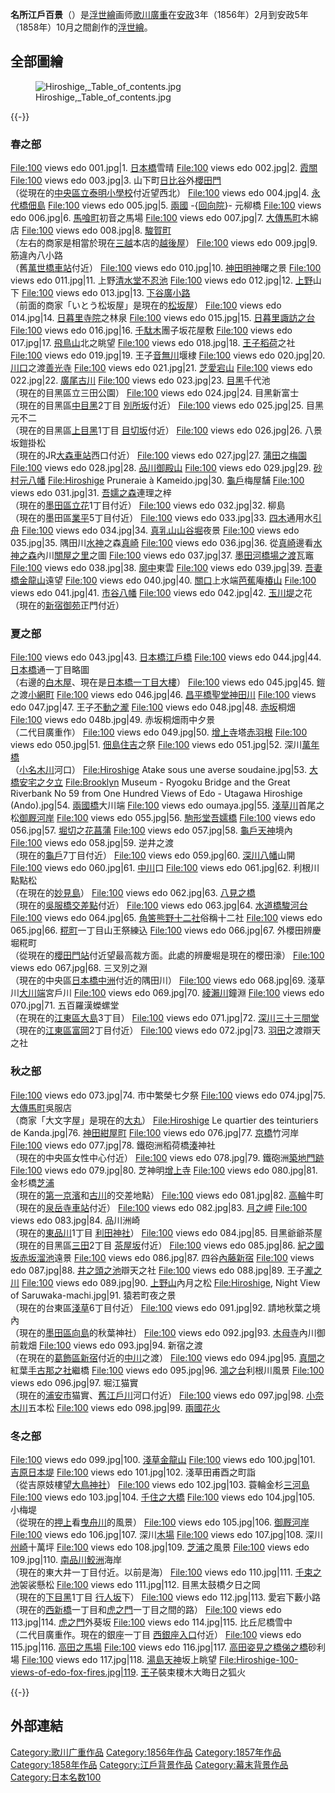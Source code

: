 '''名所江戶百景'''（{{jpn|j=名所江戸百景|hg=めいしょえどひゃっけい|rm=Meisho Edo Hyakkei}}）是[[浮世繪|浮世繪]]画师[[歌川廣重|歌川廣重]]在[[安政|安政]]3年（1856年）2月到安政5年（1858年）10月之間創作的[[浮世繪|浮世繪]]。

== 全部圖繪 ==
[[Image:Hiroshige,_Table_of_contents.jpg|thumb]]

{{-}}
=== 春之部 ===
<gallery widths="180" style="font-size:90%;">
File:100 views edo 001.jpg|1. [[日本橋_(東京都中央區)|日本橋]]雪晴
File:100 views edo 002.jpg|2. [[霞關|霞關]]
File:100 views edo 003.jpg|3. 山下町[[日比谷|日比谷]]外[[櫻田門|櫻田門]]<br />（從現在的[[中央區立泰明小學校|中央區立泰明小學校]]付近望西北）
File:100 views edo 004.jpg|4. [[永代橋|永代橋]][[佃島|佃島]]
File:100 views edo 005.jpg|5. [[兩國_(墨田區)|兩國]] -{[[回向院|回向院]]}- 元柳橋
File:100 views edo 006.jpg|6. [[日本橋馬喰町|馬喰町]]初音之馬場
File:100 views edo 007.jpg|7. [[日本橋大傳馬町|大傳馬町]]木綿店
File:100 views edo 008.jpg|8. [[日本橋室町|駿賀町]]<br />（左右的商家是相當於現在[[三越|三越]]本店的[[三井財閥|越後屋]]）
File:100 views edo 009.jpg|9. 筋違內八小路<br />（舊[[萬世橋車站|萬世橋車站]]付近）
File:100 views edo 010.jpg|10. [[神田明神|神田明神]]曙之景
File:100 views edo 011.jpg|11. 上野[[寛永寺|清水堂]][[不忍池|不忍池]]
File:100 views edo 012.jpg|12. [[上野|上野]]山下
File:100 views edo 013.jpg|13. [[下谷廣小路|下谷廣小路]]<br />（前面的商家「いとう松坂屋」是現在的[[松坂屋|松坂屋]]）
File:100 views edo 014.jpg|14. [[日暮里町|日暮里]][[青雲寺_(東京都荒川區)|寺院]]之林泉
File:100 views edo 015.jpg|15. [[日暮里町|日暮里]][[諏方神社|諏訪之台]]
File:100 views edo 016.jpg|16. [[千駄木|千駄木]]團子坂花屋敷
File:100 views edo 017.jpg|17. [[飛鳥山公園|飛鳥山]]北之眺望
File:100 views edo 018.jpg|18. [[王子稻荷神社|王子稻荷]]之社
File:100 views edo 019.jpg|19. 王子[[音無親水公園|音無川]]堰棣
File:100 views edo 020.jpg|20. [[川口市|川口]]之渡[[舟戶善光寺|善光寺]]
File:100 views edo 021.jpg|21. [[芝|芝]][[愛宕山_(港區)|愛宕山]]
File:100 views edo 022.jpg|22. [[廣尾_(澀谷區)|廣尾]][[澀谷川|古川]]
File:100 views edo 023.jpg|23. [[目黑_(東京都)|目黑]]千代池<br />（現在的目黑區立三田公園）
File:100 views edo 024.jpg|24. 目黑新富士<br />（現在的目黑區[[中目黑|中目黑]]2丁目 [[別所坂|別所坂]]付近）
File:100 views edo 025.jpg|25. 目黑元不二<br />（現在的目黑區[[上目黑|上目黑]]1丁目 [[目切坂|目切坂]]付近）
File:100 views edo 026.jpg|26. 八景坂鎧掛松<br />（現在的JR[[大森車站_(東京都)|大森車站]]西口付近）
File:100 views edo 027.jpg|27. [[蒲田|蒲田]]之[[聖跡蒲田梅屋敷公園|梅園]]
File:100 views edo 028.jpg|28. [[北品川|品川御殿山]]
File:100 views edo 029.jpg|29. [[砂町|砂村]][[富賀岡八幡宮|元八幡]]
File:Hiroshige Pruneraie à Kameido.jpg|30. [[龜戶|龜戶]]梅屋舗
File:100 views edo 031.jpg|31. [[吾嬬神社_(墨田區)|吾嬬之森]]連理之梓<br />（現在的[[立花_(墨田區)|墨田區立花]]1丁目付近）
File:100 views edo 032.jpg|32. 柳島<br />（現在的墨田區[[業平|業平]]5丁目付近）
File:100 views edo 033.jpg|33. [[四木|四木]]通用水[[曳舟_(東京都)|引舟]]
File:100 views edo 034.jpg|34. [[待乳山|真乳山]][[山谷堀|山谷堀]]夜景
File:100 views edo 035.jpg|35. 隅田川[[隅田川神社|水神]]之森[[石濱神社|真崎]]
File:100 views edo 036.jpg|36. 從[[石濱神社|真崎]]邊看[[隅田川神社|水神之森]]內川[[千住關屋町|關屋之里]]之圖
File:100 views edo 037.jpg|37. [[隅田川|墨田河]][[隅田川之渡|橋場之渡]]瓦竈
File:100 views edo 038.jpg|38. [[吉原遊郭|廓中]]東雲
File:100 views edo 039.jpg|39. [[吾妻橋|吾妻橋]][[淺草寺|金龍山]]遠望
File:100 views edo 040.jpg|40. [[關口|關口]]上水端[[松尾芭蕉|芭蕉]]庵[[椿山莊|椿山]]
File:100 views edo 041.jpg|41. [[市谷八幡町|市谷]][[市谷龜岡八幡宮|八幡]]
File:100 views edo 042.jpg|42. [[玉川上水|玉川堤]]之花<br />（現在的[[新宿御苑|新宿御苑]]正門付近）
</gallery>

=== 夏之部 ===
<gallery widths="180" style="font-size:90%;">
File:100 views edo 043.jpg|43. [[日本橋_(東京都中央區)|日本橋]][[江戶橋|江戶橋]]
File:100 views edo 044.jpg|44. [[日本橋_(東京都中央區)|日本橋]]通一丁目略圖<br />（右邊的[[白木屋|白木屋]]、現在是[[日本橋一丁目大樓|日本橋一丁目大樓]]）
File:100 views edo 045.jpg|45. 鎧之渡[[日本橋小網町|小網町]]
File:100 views edo 046.jpg|46. [[昌平橋|昌平橋]][[湯島聖堂|聖堂]][[神田川_(東京都)|神田川]]
File:100 views edo 047.jpg|47. 王子[[正受院_(北區)|不動之瀧]]
File:100 views edo 048.jpg|48. [[赤坂_(東京都港區)|赤坂]]桐畑
File:100 views edo 048b.jpg|49. 赤坂桐畑雨中夕景<br />（二代目廣重作）
File:100 views edo 049.jpg|50. [[增上寺|增上寺]]塔[[赤羽橋車站|赤羽根]]
File:100 views edo 050.jpg|51. [[佃島|佃島]][[住吉神社_(東京都中央區)|住吉]]之祭
File:100 views edo 051.jpg|52. 深川[[萬年橋_(江東區)|萬年橋]]<br />（[[小名木川|小名木川]]河口）
File:Hiroshige Atake sous une averse soudaine.jpg|53. [[大橋安宅驟雨|大橋安宅之夕立]]
File:Brooklyn Museum - Ryogoku Bridge and the Great Riverbank No 59 from One Hundred Views of Edo - Utagawa Hiroshige (Ando).jpg|54. [[兩國橋|兩國橋]]大川端
File:100 views edo oumaya.jpg|55. [[淺草川|淺草川]]首尾之松[[藏前|御厩河岸]]
File:100 views edo 055.jpg|56. [[駒形堂|駒形堂]][[吾妻橋|吾嬬橋]]
File:100 views edo 056.jpg|57. [[堀切|堀切]]之[[堀切菖蒲園|花菖蒲]]
File:100 views edo 057.jpg|58. [[龜戶天神|龜戶天神]]境內
File:100 views edo 058.jpg|59. 逆井之渡<br />（現在的[[龜戶|龜戶]]7丁目付近）
File:100 views edo 059.jpg|60. [[富岡八幡宮|深川八幡]]山開
File:100 views edo 060.jpg|61. [[中川|中川]]口
File:100 views edo 061.jpg|62. 利根川點點松<br />（在現在的[[妙見島|妙見島]]）
File:100 views edo 062.jpg|63. [[一石橋|八見之橋]]<br />（現在的[[吳服橋交差點|吳服橋交差點]]付近）
File:100 views edo 063.jpg|64. [[水道橋站|水道橋]][[駿河台|駿河台]]
File:100 views edo 064.jpg|65. [[西新宿|角筈]][[熊野神社_(新宿區)|熊野十二社]]俗稱十二社
File:100 views edo 065.jpg|66. [[麴町|糀町]]一丁目山王祭練込
File:100 views edo 066.jpg|67. 外櫻田辨慶堀糀町<br />（從現在的[[櫻田門站|櫻田門站]]付近望最高裁方面。此處的辨慶堀是現在的櫻田濠）
File:100 views edo 067.jpg|68. 三叉別之淵<br />（現在的中央區[[日本橋中洲|日本橋中洲]]付近的隅田川）
File:100 views edo 068.jpg|69. 淺草川[[大川端|大川端]]宮戶川
File:100 views edo 069.jpg|70. [[綾瀨川|綾瀨川]]鐘淵
File:100 views edo 070.jpg|71. 五百羅漢蠑螺堂<br />（在現在的[[大島_(江東區)|江東區大島]]3丁目）
File:100 views edo 071.jpg|72. [[江戶三十三間堂|深川三十三間堂]]<br />（現在的[[富岡_(江東區)|江東區富岡]]2丁目付近）
File:100 views edo 072.jpg|73. [[羽田_(大田區)|羽田]]之渡辯天之社
</gallery>

=== 秋之部 ===
<gallery widths="180" style="font-size:90%;">
File:100 views edo 073.jpg|74. 市中繁榮七夕祭
File:100 views edo 074.jpg|75. [[日本橋大傳馬町|大傳馬町]]吳服店<br />（商家「大文字屋」是現在的[[大丸|大丸]]）
File:Hiroshige Le quartier des teinturiers de Kanda.jpg|76. [[神田紺屋町|神田紺屋町]]
File:100 views edo 076.jpg|77. [[京橋|京橋]]竹河岸
File:100 views edo 077.jpg|78. 鐵砲洲稻荷橋[[湊_(東京都中央區)|湊]]神社<br />（現在的中央區女性中心付近）
File:100 views edo 078.jpg|79. 鐵砲洲[[築地本願寺|築地門跡]]
File:100 views edo 079.jpg|80. 芝神明[[增上寺|增上寺]]
File:100 views edo 080.jpg|81. 金杉橋[[芝浦|芝浦]]<br />（現在的[[國道15號|第一京濱]]和[[澀谷川|古川]]的交差地點）
File:100 views edo 081.jpg|82. [[高輪|高輪]]牛町<br />（現在的[[泉岳寺車站|泉岳寺車站]]付近）
File:100 views edo 082.jpg|83. [[月之岬|月之岬]]
File:100 views edo 083.jpg|84. 品川洲崎<br />（現在的[[東品川|東品川]]1丁目 [[利田神社|利田神社]]）
File:100 views edo 084.jpg|85. 目黑爺爺茶屋<br />（現在的目黑區[[三田_(目黑區)|三田]]2丁目 [[茶屋坂|茶屋坂]]付近）
File:100 views edo 085.jpg|86. [[紀伊國坂_(港區)|紀之國坂]][[赤坂_(東京都港區)|赤坂溜池]]遠景
File:100 views edo 086.jpg|87. 四谷[[內藤新宿|內藤新宿]]
File:100 views edo 087.jpg|88. [[井之頭恩賜公園|井之頭之池]]辯天之社
File:100 views edo 088.jpg|89. 王子[[瀧野川_(東京都北區)|瀧之川]]
File:100 views edo 089.jpg|90. [[不忍池|上野山]]內月之松
File:Hiroshige, Night View of Saruwaka-machi.jpg|91. 猿若町夜之景<br />（現在的台東區[[淺草|淺草]]6丁目付近）
File:100 views edo 091.jpg|92. 請地秋葉之境內<br />（現在的[[向島_(墨田區)|墨田區向島]]的秋葉神社）
File:100 views edo 092.jpg|93. [[木母寺|木母寺]]內川御前栽畑
File:100 views edo 093.jpg|94. 新宿之渡<br />（在現在的[[新宿_(葛飾區)|葛飾區新宿]]付近的[[中川|中川]]之渡）
File:100 views edo 094.jpg|95. [[真間|真間]]之紅葉[[手兒奈靈神堂|手古那之社]]繼橋
File:100 views edo 095.jpg|96. [[國府台_(市川市)|鴻之台]]利根川風景
File:100 views edo 096.jpg|97. 堀江猫實<br />（現在的[[浦安市|浦安市]]猫實、[[舊江戶川|舊江戶川]]河口付近）
File:100 views edo 097.jpg|98. [[小名木川|小奈木川]]五本松
File:100 views edo 098.jpg|99. [[隅田川花火大會|兩國花火]]
</gallery>

=== 冬之部 ===
<gallery widths="180" style="font-size:90%;">
File:100 views edo 099.jpg|100. [[淺草寺|淺草金龍山]]
File:100 views edo 100.jpg|101. [[吉原遊郭|吉原]][[日本堤|日本堤]]
File:100 views edo 101.jpg|102. 淺草田甫酉之町詣<br />（從吉原妓樓望[[鷲神社_(台東區)|大鳥神社]]）
File:100 views edo 102.jpg|103. 蓑輪金杉[[三河島車站|三河島]]
File:100 views edo 103.jpg|104. [[千住大橋|千住之大橋]]
File:100 views edo 104.jpg|105. 小梅堤<br />（從現在的[[押上|押上]]看[[葛西用水路|曳舟川]]的風景）
File:100 views edo 105.jpg|106. [[藏前|御厩河岸]]
File:100 views edo 106.jpg|107. 深川[[木場|木場]]
File:100 views edo 107.jpg|108. 深川[[洲崎_(東京都)|州崎]]十萬坪
File:100 views edo 108.jpg|109. [[芝浦|芝浦]]之風景
File:100 views edo 109.jpg|110. [[南品川|南品川]][[鮫洲車站|鮫洲]]海岸<br />（現在的東大井一丁目付近。以前是海）
File:100 views edo 110.jpg|111. [[洗足池|千束之池]]袈裟懸松
File:100 views edo 111.jpg|112. 目黑太鼓橋夕日之岡<br />（現在的[[下目黑|下目黑]]1丁目 [[行人坂|行人坂]]下）
File:100 views edo 112.jpg|113. 愛宕下藪小路<br />（現在的[[西新橋|西新橋]]一丁目和[[虎之門|虎之門]]一丁目之間的路）
File:100 views edo 113.jpg|114. [[虎之門|虎之門]]外葵坂
File:100 views edo 114.jpg|115. 比丘尼橋雪中<br />（二代目廣重作。現在的銀座一丁目 [[西銀座入口|西銀座入口]]付近）
File:100 views edo 115.jpg|116. [[高田馬場|高田之馬場]]
File:100 views edo 116.jpg|117. [[高田町_(東京府)|高田]][[面影橋_(東京都)|姿見之橋俤之橋]]砂利場
File:100 views edo 117.jpg|118. [[湯島天滿宮|湯島天神]]坂上眺望
File:Hiroshige-100-views-of-edo-fox-fires.jpg|119. [[王子_(東京都北區)|王子]]裝束榎木大晦日之狐火
</gallery>
{{-}}

== 外部連結 ==
{{Commons|One Hundred Famous Views of Edo}}

[[Category:歌川广重作品|Category:歌川广重作品]]
[[Category:1856年作品|Category:1856年作品]]
[[Category:1857年作品|Category:1857年作品]]
[[Category:1858年作品|Category:1858年作品]]
[[Category:江戶背景作品|Category:江戶背景作品]]
[[Category:幕末背景作品|Category:幕末背景作品]]
[[Category:日本名数100|Category:日本名数100]]